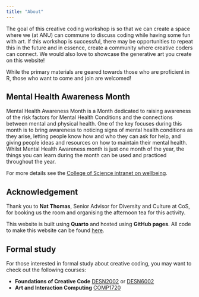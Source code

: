 ```yaml
---
title: "About"
---
```


The goal of this creative coding workshop is so that we can create a space where we (at ANU) can commune to discuss coding while having some fun with art. If this workshop is successful, there may be opportunities to repeat this in the future and in essence, create a community where creative coders can connect. We would also love to showcase the generative art you create on this website!

While the primary materials are geared towards those who are proficient in R, those who want to come and join are welcomed!


## Mental Health Awareness Month

Mental Health Awareness Month is a Month dedicated to raising awareness of the risk factors for Mental Health Conditions and the connections between mental and physical health. One of the key focuses during this month is to bring awareness to noticing signs of mental health conditions as they arise, letting people know how and who they can ask for help, and giving people ideas and resources on how to maintain their mental health. Whilst Mental Health Awareness month is just one month of the year, the things you can learn during the month can be used and practiced throughout the year.

For more details see the [College of Science intranet on wellbeing](https://intranet.science.anu.edu.au/services-resources/wellbeing).

## Acknowledgement


Thank you to **Nat Thomas**, Senior Advisor for Diversity and Culture at CoS, for booking us the room and organising the afternoon tea for this activity.

This website is built using **Quarto** and hosted using **GitHub pages**. All code to make this website can be found [here](https://github.com/anu-links/creative-coding).


## Formal study

For those interested in formal study about creative coding, you may want to check out the following courses:

- **Foundations of Creative Code** [DESN2002](https://programsandcourses.anu.edu.au/course/DESN2002) or [DESN6002](https://programsandcourses.anu.edu.au/course/DESN6002)
- **Art and Interaction Computing** [COMP1720](https://programsandcourses.anu.edu.au/2021/course/COMP1720)
